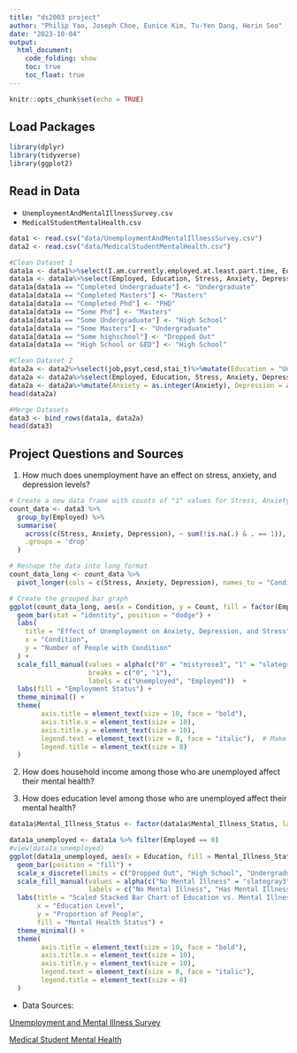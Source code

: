 ```yaml
---
title: "ds2003 project"
author: "Philip Yao, Joseph Choe, Eunice Kim, Tu-Yen Dang, Herin Seo"
date: "2023-10-04"
output: 
  html_document:
    code_folding: show
    toc: true
    toc_float: true
---
```


```r
knitr::opts_chunk$set(echo = TRUE)
```

## Load Packages
```r
library(dplyr)
library(tidyverse)
library(ggplot2)
```

## Read in Data

- ```UnemploymentAndMentalIllnessSurvey.csv```
- ```MedicalStudentMentalHealth.csv```

```r
data1 <- read.csv("data/UnemploymentAndMentalIllnessSurvey.csv")
data2 <- read.csv("data/MedicalStudentMentalHealth.csv")
```



```r

#Clean Dataset 1
data1a <- data1%>%select(I.am.currently.employed.at.least.part.time, Education, Tiredness, Anxiety, Depression,I.identify.as.having.a.mental.illness)%>%mutate(Stress = Tiredness, Employed = I.am.currently.employed.at.least.part.time, Mental_Illness_Status = I.identify.as.having.a.mental.illness)
data1a <- data1a%>%select(Employed, Education, Stress, Anxiety, Depression, Mental_Illness_Status)
data1a[data1a == "Completed Undergraduate"] <- "Undergraduate"
data1a[data1a == "Completed Masters"] <- "Masters"
data1a[data1a == "Completed Phd"] <- "PHD"
data1a[data1a == "Some Phd"] <- "Masters"
data1a[data1a == "Some Undergraduate"] <- "High School"
data1a[data1a == "Some Masters"] <- "Undergraduate"
data1a[data1a == "Some highschool"] <- "Dropped Out"
data1a[data1a == "High School or GED"] <- "High School"

#Clean Dataset 2
data2a <- data2%>%select(job,psyt,cesd,stai_t)%>%mutate(Education = "Undergraduate", Stress = psyt, Anxiety = ifelse(stai_t < 30,0,1), Depression = ifelse(cesd < 16, 0, 1), Employed = job)
data2a <- data2a%>%select(Employed, Education, Stress, Anxiety, Depression)
data2a <- data2a%>%mutate(Anxiety = as.integer(Anxiety), Depression = as.integer(Depression))
head(data2a)

#Merge Datasets
data3 <- bind_rows(data1a, data2a)
head(data3)
```
## Project Questions and Sources

1. How much does unemployment have an effect on stress, anxiety, and depression levels?

```r
# Create a new data frame with counts of "1" values for Stress, Anxiety, and Depression
count_data <- data3 %>%
  group_by(Employed) %>%
  summarise(
    across(c(Stress, Anxiety, Depression), ~ sum(!is.na(.) & . == 1)),
    .groups = 'drop'
  )

# Reshape the data into long format
count_data_long <- count_data %>%
  pivot_longer(cols = c(Stress, Anxiety, Depression), names_to = "Condition", values_to = "Count")

# Create the grouped bar graph
ggplot(count_data_long, aes(x = Condition, y = Count, fill = factor(Employed))) +
  geom_bar(stat = "identity", position = "dodge") +
  labs(
    title = "Effect of Unemployment on Anxiety, Depression, and Stress",
    x = "Condition",
    y = "Number of People with Condition"
  ) +
  scale_fill_manual(values = alpha(c("0" = "mistyrose3", "1" = "slategray3"), alpha = 0.7),  # alpha = transparency in color
                    breaks = c("0", "1"),
                    labels = c("Unemployed", "Employed"))  +
  labs(fill = "Employment Status") +
  theme_minimal() +
  theme(
        axis.title = element_text(size = 10, face = "bold"),
        axis.title.x = element_text(size = 10),
        axis.title.y = element_text(size = 10),
        legend.text = element_text(size = 8, face = "italic"),  # Make legend labels bold
        legend.title = element_text(size = 8)
  )
```

2. How does household income among those who are unemployed affect their mental health?

3. How does education level among those who are unemployed affect their mental health?
```r
data1a$Mental_Illness_Status <- factor(data1a$Mental_Illness_Status, labels = c("No Mental Illness", "Has Mental Illness"))

data1a_unemployed <- data1a %>% filter(Employed == 0)
#view(data1a_unemployed)
ggplot(data1a_unemployed, aes(x = Education, fill = Mental_Illness_Status)) +
  geom_bar(position = "fill") +
  scale_x_discrete(limits = c("Dropped Out", "High School", "Undergraduate", "Masters", "PHD")) +
  scale_fill_manual(values = alpha(c("No Mental Illness" = "slategray3", "Has Mental Illness" = "mistyrose3"), alpha = 0.7),
                    labels = c("No Mental Illness", "Has Mental Illness")) +
  labs(title = "Scaled Stacked Bar Chart of Education vs. Mental Illness Among Unemployed People",
       x = "Education Level",
       y = "Proportion of People",
       fill = "Mental Health Status") +
  theme_minimal() + 
  theme(
        axis.title = element_text(size = 10, face = "bold"),
        axis.title.x = element_text(size = 10),
        axis.title.y = element_text(size = 10),
        legend.text = element_text(size = 8, face = "italic"),
        legend.title = element_text(size = 8)
  )
```

- Data Sources:

[Unemployment and Mental Illness Survey](https://www.kaggle.com/datasets/michaelacorley/unemployment-and-mental-illness-survey)

[Medical Student Mental Health](https://www.kaggle.com/datasets/thedevastator/medical-student-mental-health?select=Data+Carrard+et+al.+2022+MedTeach.csv)
